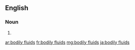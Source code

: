 ==English==

===Noun===
{{head|en|noun plural form}}

# {{plural of|bodily fluid|lang=en}}

[[ar:bodily fluids]]
[[fr:bodily fluids]]
[[mg:bodily fluids]]
[[ja:bodily fluids]]